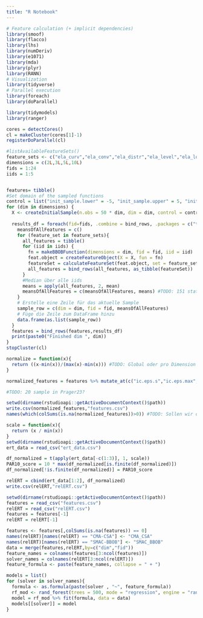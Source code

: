 ```yaml
---
title: "R Notebook"
---
```


```r
# Feature calculation (+ implicit dependencies)
library(smoof)
library(flacco)
library(lhs)
library(numDeriv)
library(e1071)
library(mda)
library(plyr)
library(RANN)
# Visualization
library(tidyverse)
# Parallel execution
library(foreach)
library(doParallel)

library(tidymodels)
library(ranger)
```

```r
cores = detectCores()
cl = makeCluster(cores[1]-1)
registerDoParallel(cl)

#listAvailableFeatureSets()
feature_sets <- c("ela_curv","ela_conv","ela_distr","ela_level","ela_local","ela_meta","basic","cm_angle","disp","ic","nbc","pca") #TODO: Passt?
dimensions = c(2L,3L,5L,10L)
fids = 1:24
iids = 1:5


features= tibble()
#Set domain of the sampled functions
control = list("init_sample.lower" = -5, "init_sample.upper" = 5, "init_sample.type" = "lhs")
for (dim in dimensions) {
  X <- createInitialSample(n.obs = 50 * dim, dim = dim, control = control) #TODO: Für jede Dimension neu samplen?
  
  results_df = foreach(fid=fids, .combine = bind_rows, .packages = c("tidyverse","flacco","smoof")) %dopar% {
    meansOfAllFeatures = c()
    for (feature_set in feature_sets){
      all_features = tibble()
      for (iid in iids) {
        fn = makeBBOBFunction(dimensions = dim, fid = fid, iid = iid)
        feat.object = createFeatureObject(X = X, fun = fn)
        featureSet = calculateFeatureSet(feat.object, set = feature_set)
        all_features = bind_rows(all_features, as_tibble(featureSet))
      }
      #Median über alle iids
      means = apply(all_features, 2, mean)
      meansOfAllFeatures = c(meansOfAllFeatures, means) #TODO: 151 statt 102
    }
    # Erstelle eine Zeile für das aktuelle Sample
    sample_row = c(dim = dim, fid = fid, meansOfAllFeatures)
    # Füge die Zeile zum DataFrame hinzu
    data.frame(as.list(sample_row))
  }
  features = bind_rows(features,results_df)
  print(paste0("Finished dim ", dim))
}
stopCluster(cl)
```

```r
normalize = function(x){
  return ((x-min(x))/(max(x)-min(x))) #TODO: Global oder pro Dimension
}

normalized_features = features %>% mutate_at(c("ic.eps.s","ic.eps.max","ic.eps.ratio","ela_meta.lin_simple.intercept","ela_meta.lin_simple.coef.min","ela_meta.lin_simple.coef.max","pca.expl_var.cov_init","pca.expl_var_PC1.cov_init"), normalize)

#TODO: 20 sample in Prager23?
```

```r
setwd(dirname(rstudioapi::getActiveDocumentContext()$path))
write.csv(normalized_features,"features.csv")
names(which(colSums(is.na(normalized_features))>0)) #TODO: Sollen wir die Löschen? Prager löscht die
```

```r
scale = function(x){
  return (x / min(x))
}
setwd(dirname(rstudioapi::getActiveDocumentContext()$path))
ert_data = read_csv("ert_data.csv")

df_normalized = t(apply(ert_data[-c(1:3)], 1, scale))
PAR10_score = 10 * max(df_normalized[is.finite(df_normalized)])
df_normalized[!is.finite(df_normalized)] = PAR10_score

relERT = cbind(ert_data[1:2], df_normalized)
write.csv(relERT,"relERT.csv")
```

```r
setwd(dirname(rstudioapi::getActiveDocumentContext()$path))
features = read_csv("features.csv")
relERT = read_csv("relERT.csv")
features = features[-1]
relERT = relERT[-1]
```
```r
features <- features[,colSums(is.na(features)) == 0]
names(relERT)[names(relERT) == "CMA-CSA"] <- "CMA_CSA"
names(relERT)[names(relERT) == "SMAC-BBOB"] <- "SMAC_BBOB"
data = merge(features,relERT,by=c("dim","fid"))
feature_names = colnames(features[3:ncol(features)])
solver_names = colnames(relERT[3:ncol(relERT)])
feature_formula <- paste(feature_names, collapse = " + ")
```


```r
models = list()
for (solver in solver_names){
  formula <- as.formula(paste(solver , "~", feature_formula))
  rf_mod <- rand_forest(trees = 500, mode = "regression", engine = "ranger")
  model = rf_mod %>% fit(formula, data = data)
  models[[solver]] = model
}
```

